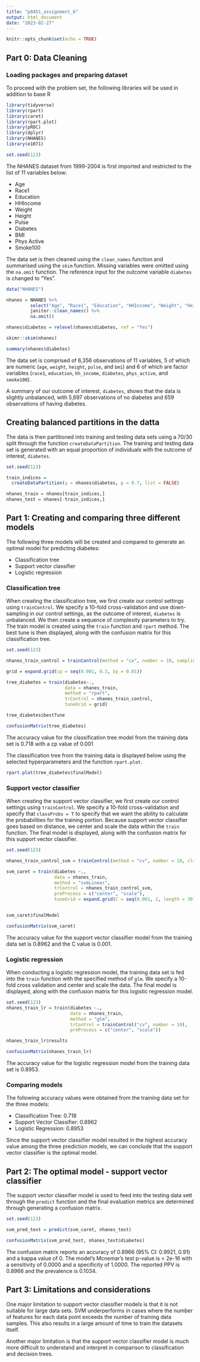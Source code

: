 ```yaml
---
title: "p8451_assignment_6"
output: html_document
date: "2023-02-27"
---
```


```r
knitr::opts_chunk$set(echo = TRUE)
```

## Part 0: Data Cleaning

### Loading packages and preparing dataset

To proceed with the problem set, the following libraries will be used in addition to base R
```r
library(tidyverse)
library(rpart)
library(caret)
library(rpart.plot)
library(pROC)
library(dplyr)
library(NHANES)
library(e1071)

set.seed(123)
```


The NHANES dataset from 1999-2004 is first imported and restricted to the list of 11 variables below: 

* Age
* Race1
* Education
* HHIncome
* Weight
* Height
* Pulse
* Diabetes
* BMI
* Phys Active
* Smoke100

The data set is then cleaned using the `clean_names` function and summarised using the `skim` function. Missing variables were omitted using the `na.omit` function. The reference input for the outcome variable `diabetes` is changed to "Yes". 

```r
data("NHANES")

nhanes = NHANES %>%
         select("Age", "Race1", "Education", "HHIncome", "Weight", "Height", "Pulse", "Diabetes", "BMI", "PhysActive", "Smoke100") %>%
         janitor::clean_names() %>%
         na.omit()

nhanes$diabetes = relevel(nhanes$diabetes, ref = "Yes")

skimr::skim(nhanes)

summary(nhanes$diabetes)
```

The data set is comprised of 6,356 observations of 11 variables, 5 of which are numeric (`age`, `weight`, `height`, `pulse`, and `bmi`) and 6 of which are factor variables (`race1`, `education`, `hh_income`, `diabetes`, `phys_active`, and `smoke100`). 

A summary of our outcome of interest, `diabetes`, shows that the data is slightly unbalanced, with 5,697 observations of no diabetes and 659 observations of having diabetes. 

## Creating balanced partitions in the datta 

The data is then partitioned into training and testing data sets using a 70/30 split through the function `createDataPartition`. The training and testing data set is generated with an equal proportion of individuals with the outcome of interest, `diabetes`. 

```r
set.seed(123)

train_indices = 
  createDataPartition(y = nhanes$diabetes, p = 0.7, list = FALSE)

nhanes_train = nhanes[train_indices,]
nhanes_test = nhanes[-train_indices,]
```

## Part 1: Creating and comparing three different models 

The following three models will be created and compared to generate an optimal model for predicting diabetes:

* Classification tree
* Support vector classifier
* Logistic regression 

### Classification tree 

When creating the classification tree, we first create our control settings using `trainControl`. We specify a 10-fold cross-validation and use down-sampling in our control settings, as the outcome of interest, `diabetes` is unbalanced. We then create a sequence of complexity parameters to try. The train model is created using the `train` function and `rpart` method. The best tune is then displayed, along with the confusion matrix for this classification tree. 

```r
set.seed(123)

nhanes_train_control = trainControl(method = "cv", number = 10, sampling = "down")

grid = expand.grid(cp = seq(0.001, 0.3, by = 0.01))

tree_diabetes = train(diabetes~., 
                      data = nhanes_train, 
                      method = "rpart", 
                      trControl = nhanes_train_control, 
                      tuneGrid = grid)

tree_diabetes$bestTune

confusionMatrix(tree_diabetes)
```

The accuracy value for the classification tree model from the training data set is 0.718 with a cp value of 0.001

The classification tree from the training data is displayed below using the selected hyperparameters and the function `rpart.plot`. 

```r
rpart.plot(tree_diabetes$finalModel)
```

### Support vector classifier 

When creating the support vector classifier, we first create our control settings using `trainControl`. We specify a 10-fold cross-validation and specify that `classProbs = T` to specify that we want the ability to calculate the probabilities for the training portion. Because support vector classifier goes based on distance, we center and scale the data within the `train` function. The final model is displayed, along with the confusion matrix for this support vector classifier. 


```r
set.seed(123)

nhanes_train_control_svm = trainControl(method = "cv", number = 10, classProbs = T)

svm_caret = train(diabetes ~., 
                  data = nhanes_train, 
                  method = "svmLinear", 
                  trControl = nhanes_train_control_svm, 
                  preProcess = c("center", "scale"),
                  tuneGrid = expand.grid(C = seq(0.001, 2, length = 30)))


svm_caret$finalModel

confusionMatrix(svm_caret)
```

The accuracy value for the support vector classifier model from the training data set is 0.8962 and the C value is 0.001. 

### Logistic regression 

When conducting a logistic regression model, the training data set is fed into the `train` function with the specified method of `glm`. We specify a 10-fold cross validation and center and scale the data. The final model is displayed, along with the confusion matrix for this logistic regression model. 

```r
set.seed(123)
nhanes_train_lr = train(diabetes ~., 
                        data = nhanes_train,
                        method = "glm",
                        trControl = trainControl("cv", number = 10),
                        preProcess = c("center", "scale"))

nhanes_train_lr$results

confusionMatrix(nhanes_train_lr)
```

The accuracy value for the logistic regression model from the training data set is 0.8953. 

### Comparing models

The following accuracy values were obtained from the training data set for the three models:

* Classification Tree: 0.718
* Support Vector Classifier: 0.8962
* Logistic Regression: 0.8953

Since the support vector classifier model resulted in the highest accuracy value among the three prediction models, we can conclude that the support vector classifier is the optimal model. 

## Part 2: The optimal model - support vector classifier 

The support vector classifier model is used to feed into the testing data sett through the `predict` function and the final evaluation metrics are determined through generating a confusion matrix.

```r
set.seed(123)

svm_pred_test = predict(svm_caret, nhanes_test)

confusionMatrix(svm_pred_test, nhanes_test$diabetes)
```

The confusion matrix reports an accuracy of 0.8966 (95% CI: 0.9921, 0.91) and a kappa value of 0. The model's Mcnemar's test p-value is < 2e-16 with a sensitivity of 0.0000 and a specificity of 1.0000. The reported PPV is 0.8966 and the prevalence is 0.1034.

## Part 3: Limitations and considerations

One major limitation to support vector classifier models is that it is not suitable for large data sets. SVM underperforms in cases where the number of features for each data point exceeds the number of training data samples. This also results in a large amount of time to train the datasets itself. 

Another major limitation is that the support vector classifier model is much more difficult to understand and interpret in comparison to classification and decision trees. 


